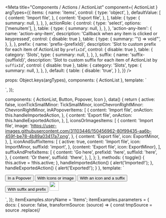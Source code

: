 

<Meta
  title="Components / Actions / ActionList"
  component={ ActionList }
  argTypes={{
    items: {
      name: 'items',
      control: {
        type: 'object',
      },
      defaultValue: [
        {
          content: 'Import file',
        },
        {
          content: 'Export file',
        },
      ],
      table: {
        type: {
          summary: null,
        },
      },
    },
    actionRole: {
      control: {
        type: 'select',
        options: ['menuitem'],
      },
      table: {
        type: {
          summary: null,
        },
      },
    },
    'action-any-item': {
      name: 'action-any-item',
      description: 'Callback when any item is clicked or keypressed',
      control: { disable: true },
      table: {
        type: {
          summary: '"() => void"',
        },
      },
    },
    prefix: {
      name: 'prefix-{prefixId}',
      description: 'Slot to custom prefix for each item of ActionList by `prefixId`',
      control: { disable: true },
      table: {
        category: 'Slots',
        type: {
          summary: null,
        },
      },
    },
    suffix: {
      name: 'suffix-{suffixId}',
      description: 'Slot to custom suffix for each item of ActionList by `suffixId`',
      control: { disable: true },
      table: {
        category: 'Slots',
        type: {
          summary: null,
        },
      },
    },
    default: {
      table: {
        disable: 'true',
      }
    },
  }}
/>

  props: Object.keys(argTypes),
  components: { ActionList },
  template: `<div :style="{width: '200px', background: '#fff'}" data-style="{width: '200px', background: '#fff'}">
    <ActionList v-bind="$props"></ActionList>
  </div>`,
});

  components: { ActionList, Button, Popover, Icon },
  data() {
    return {
      active: false,
      iconTickSmallMinor: TickSmallMinor,
      iconChevronRightMinor: ChevronRightMinor,
      inAPopoverItems: [
        {
          content: 'Import file',
          onAction: this.handleImportedAction,
        },
        {
          content: 'Export file',
          onAction: this.handleExportedAction,
        },
      ],
      iconsOrImagesItems: [
        {
          content: 'Import file',
          image: 'https://user-images.githubusercontent.com/31103446/150456962-80f99435-aa6b-459f-be78-4b89a03417a7.png',
        },
        {
          content: 'Export file',
          icon: ExportMinor,
        },
      ],
      iconAndSuffixItems: [
        {
          active: true,
          content: 'Import file',
          icon: ImportMinor,
          suffixId: 'import',
        },
        {content: 'Export file', icon: ExportMinor},
      ],
      suffixAndPrefixItems: [
        {
          content: 'Go here',
          prefixId: 'here',
          suffixId: 'here',
        },
        {
          content: 'Or there',
          suffixId: 'there',
        },
      ],
    };
  },
  methods: {
    toggle() {
      this.active = !this.active;
    },
    handleImportedAction() {
      alert('Imported!');
    },
    handleExportedAction() {
      alert('Exported!');
    }
  },
  template: ` <div :style="{display: 'flex', flexDirection: 'row', gap: '40px', justifyContent: 'center'}">
    <Popover
      :active="active"
      autofocusTarget="first-node"
      v-on:close="toggle"
      on-close="toggle"
    >
      <Button slot="activator" :disclosure="true" v-on:click="toggle" on-click="toggle">
        In a Popover
      </Button>
      <ActionList slot="content" :items="inAPopoverItems" data-items="inAPopoverItems" />
    </Popover>
    <Popover :active="true">
      <Button slot="activator" :disclosure="true"> With Icons or image </Button>
      <ActionList slot="content" data-items="iconsOrImagesItems" :items="iconsOrImagesItems"/>
    </Popover>
    <Popover :active="true">
      <Button slot="activator" :disclosure="true"> With an icon and a suffix </Button>
      <ActionList slot="content" data-items="iconAndSuffixItems" :items="iconAndSuffixItems">
        <Icon
          :source="iconTickSmallMinor"
          data-source="iconTickSmallMinor"
          slot="suffix-import"
        />
      </ActionList>
    </Popover>
    <Popover :active="true">
      <Button slot="activator" :disclosure="true"> With suffix and prefix </Button>
      <ActionList slot="content" data-items="suffixAndPrefixItems" :items="suffixAndPrefixItems">
        <img slot="prefix-here" width="30px" height="30px" src="https://user-images.githubusercontent.com/31103446/150456962-80f99435-aa6b-459f-be78-4b89a03417a7.png"/>
        <Icon :source="iconChevronRightMinor" data-source="iconChevronRightMinor" slot="suffix-here"/>
        <Icon :source="iconChevronRightMinor" data-source="iconChevronRightMinor" slot="suffix-there"/>
      </ActionList>
    </Popover>
  </div>`,
});
itemExamples.storyName = 'Items';
itemExamples.parameters = {
  docs: {
    source: false,
    transformSource: (source) => {
      const tmpSource = source
        .replace(/<template>\s*/, '')
        .replace(/\s*<\/template>/, '')
        .replace(/on-click/g, 'v-on:click')
        .replace(/on-close/g, 'v-on:close')
        .replace(/:items='(.*)'\s*/g, '')
        .replace(/:source='(.*)'\s*/g, '')
        .replace(/data-items/g, ':items')
        .replace(/data-source/g, ':source');
      const fullSource = dedent`
        data() {
          return {
            inAPopoverActive: false,
            iconTickSmallMinor: TickSmallMinor,
            iconChevronRightMinor: ChevronRightMinor,
            inAPopoverItems: [
              {
                content: 'Import file',
                onAction: this.handleImportedAction,
              },
              {
                content: 'Export file',
                onAction: this.handleExportedAction,
              },
            ],
            iconsOrImagesItems: [
              {
                content: 'Import file',
                image: 'https://user-images.githubusercontent.com/31103446/150456962-80f99435-aa6b-459f-be78-4b89a03417a7.png',
              },
              {
                content: 'Export file',
                icon: ExportMinor,
              },
            ],
            iconAndSuffixItems: [
              {
                active: true,
                content: 'Import file',
                icon: ImportMinor,
                suffixId: 'import',
              },
              {content: 'Export file', icon: ExportMinor},
            ],
            suffixAndPrefixItems: [
              {
                content: 'Go here',
                prefixId: 'here',
                suffixId: 'here',
              },
              {
                content: 'Or there',
                suffixId: 'there',
              },
            ],
          };
        },
        methods: {
          toggleActive() {
            this.active = !this.active;
          },
          handleImportedAction() {
            alert('Imported!');
          },
          handleExportedAction() {
            alert('Exported!');
          }
        },
        ${tmpSource}
      `;
      return fullSource;
    },
  },
}

  components: { ActionList, Button, Popover, Icon },
  data() {
    return {
      sections: [
        {
          title: 'File options',
          items: [
            {content: 'Import file', icon: ImportMinor},
            {content: 'Export file', icon: ExportMinor},
          ],
        },
        {
          title: 'Bulk actions',
          items: [
            {content: 'Edit', icon: EditMinor},
            {content: 'Delete', icon: DeleteMinor},
          ],
        },
      ],
      destructiveItemSections: [
        {
          title: 'File options',
          items: [
            {
              active: true,
              content: 'Import file',
              icon: ImportMinor,
            },
            {content: 'Export file', icon: ExportMinor},
            {
              destructive: true,
              content: 'Delete file',
              icon: DeleteMinor,
            },
          ],
        },
      ],
      helpTextSections: [
        {
          items: [
            {
              content: 'Blog posts',
              helpText: 'Manage your blog articles',
            },
            {
              content: 'Blogs',
              helpText: 'Manage blogs published to your Online Store',
            },
          ],
        },
      ],
    }
  },
  template: ` <div :style="{display: 'flex', flexDirection: 'row', gap: '120px', justifyContent: 'center'}">
    <Popover :active="true">
      <Button slot="activator" :disclosure="true"> Sections </Button>
      <ActionList slot="content" :sections="sections" data-sections="sections" />
    </Popover>
    <Popover :active="true">
      <Button slot="activator" :disclosure="true"> With Destructive Item </Button>
      <ActionList slot="content" :sections="destructiveItemSections" data-sections="destructiveItemSections" />
    </Popover>
    <Popover :active="true">
      <Button slot="activator" :disclosure="true"> With Help Text </Button>
      <ActionList slot="content" :sections="helpTextSections" data-sections="helpTextSections" />
    </Popover>
  </div>`,
});
sectionExamples.storyName = 'Sections';
sectionExamples.parameters = {
  docs: {
    source: false,
    transformSource: (source) => {
      const tmpSource = source
        .replace(/<template>\s*/, '')
        .replace(/\s*<\/template>/, '')
        .replace(/on-click/g, 'v-on:click')
        .replace(/:sections='(.*)'\s*/g, '')
        .replace(/data-sections/g, ':sections')
      const fullSource = dedent`
        data() {
          return {
            sections: [
              {
                title: 'File options',
                items: [
                  {content: 'Import file', icon: ImportMinor},
                  {content: 'Export file', icon: ExportMinor},
                ],
              },
              {
                title: 'Bulk actions',
                items: [
                  {content: 'Edit', icon: EditMinor},
                  {content: 'Delete', icon: DeleteMinor},
                ],
              },
            ],
            destructiveItemSections: [
              {
                title: 'File options',
                items: [
                  {
                    active: true,
                    content: 'Import file',
                    icon: ImportMinor,
                  },
                  {content: 'Export file', icon: ExportMinor},
                  {
                    destructive: true,
                    content: 'Delete file',
                    icon: DeleteMinor,
                  },
                ],
              },
            ],
            helpTextSections: [
              {
                items: [
                  {
                    content: 'Blog posts',
                    helpText: 'Manage your blog articles',
                  },
                  {
                    content: 'Blogs',
                    helpText: 'Manage blogs published to your Online Store',
                  },
                ],
              },
            ],
          }
        },
        ${tmpSource}
      `;
      return fullSource;
    },
  },
}

# ActionList

Action lists render a list of actions or selectable options. This component is usually placed inside a popover container to create a dropdown menu or to let merchants select from a list of options.

For Icon usages, use the [Icon component.](/docs/components-images-and-icons-icon--icon)

<br/><br/>

### Items

<Canvas style={{ backgroundColor: '#f6f6f7' }}>
  <Story story={itemExamples} height="250px" inline={false} />
</Canvas>

### Sections

<Canvas style={{ backgroundColor: '#f6f6f7' }}>
  <Story story={sectionExamples} height="300px" inline={false} />
</Canvas>

### ActionList

<Canvas>
  <Story name="ActionList" height="40px">
    {Template.bind({})}
  </Story>
</Canvas>

<ArgsTable story="ActionList" />
